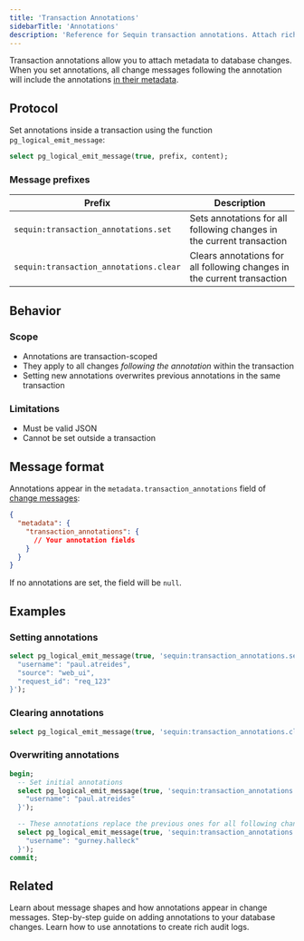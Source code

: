```yaml
---
title: 'Transaction Annotations'
sidebarTitle: 'Annotations'
description: 'Reference for Sequin transaction annotations. Attach rich contextual metadata to your Postgres change data capture (CDC) events.'
---
```


Transaction annotations allow you to attach metadata to database changes. When you set annotations, all change messages following the annotation will include the annotations [in their metadata](/reference/payloads#change-messages).

## Protocol

Set annotations inside a transaction using the function `pg_logical_emit_message`:

```sql
select pg_logical_emit_message(true, prefix, content);
```

### Message prefixes

| Prefix | Description |
|--------|-------------|
| `sequin:transaction_annotations.set` | Sets annotations for all following changes in the current transaction |
| `sequin:transaction_annotations.clear` | Clears annotations for all following changes in the current transaction |

## Behavior

### Scope

- Annotations are transaction-scoped
- They apply to all changes _following the annotation_ within the transaction
- Setting new annotations overwrites previous annotations in the same transaction

### Limitations

- Must be valid JSON
- Cannot be set outside a transaction

## Message format

Annotations appear in the `metadata.transaction_annotations` field of [change messages](/reference/payloads#change-messages):

```json
{
  "metadata": {
    "transaction_annotations": {
      // Your annotation fields
    }
  }
}
```

If no annotations are set, the field will be `null`.

## Examples

### Setting annotations

```sql
select pg_logical_emit_message(true, 'sequin:transaction_annotations.set', '{
  "username": "paul.atreides",
  "source": "web_ui",
  "request_id": "req_123"
}');
```

### Clearing annotations

```sql
select pg_logical_emit_message(true, 'sequin:transaction_annotations.clear', '');
```

### Overwriting annotations

```sql
begin;
  -- Set initial annotations
  select pg_logical_emit_message(true, 'sequin:transaction_annotations.set', '{
    "username": "paul.atreides"
  }');

  -- These annotations replace the previous ones for all following changes in the transaction
  select pg_logical_emit_message(true, 'sequin:transaction_annotations.set', '{
    "username": "gurney.halleck"
  }');
commit;
```

## Related

<CardGroup>
  <Card title="Messages reference" icon="message-dots" href="/reference/payloads">
    Learn about message shapes and how annotations appear in change messages.
  </Card>
  <Card title="How to annotate changes" icon="pencil" href="/how-to/annotate-changes">
    Step-by-step guide on adding annotations to your database changes.
  </Card>
  <Card title="Create audit logs" icon="list-check" href="/how-to/create-audit-logs">
    Learn how to use annotations to create rich audit logs.
  </Card>
</CardGroup>